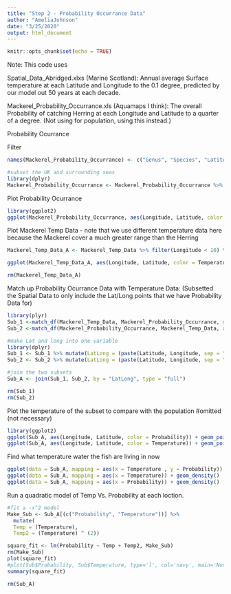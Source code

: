 ```yaml
---
title: "Step 2 - Probability Occurrance Data"
author: "AmeliaJohnson"
date: "3/25/2020"
output: html_document
---
```


```r
knitr::opts_chunk$set(echo = TRUE)
```

Note: This code uses

Spatial_Data_Abridged.xlxs (Marine Scotland): Annual average Surface temperature at each Latitude and Longitude to the 0.1 degree, predicted by our model out 50 years at each decade. 

Mackerel_Probability_Occurrance.xls (Aquamaps I think): The overall Probability of catching Herring at each Longitude and Latitude to a quarter of a degree. (Not using for population, using this instead.)

Probability Ocurrance

Filter
```r
names(Mackerel_Probability_Occurrance) <- c("Genus", "Species", "Latitude", "Longitude", "C_Square_Code", "Probability")

#subset the UK and surrounding seas
library(dplyr)
Mackerel_Probability_Occurrance <- Mackerel_Probability_Occurrance %>% filter(Longitude < 10) %>% filter(Longitude > -15) %>% filter(Latitude < 70) %>% filter(Latitude > 42)
```


Plot Probability Ocurrance
```r
library(ggplot2)
ggplot(Mackerel_Probability_Occurrance, aes(Longitude, Latitude, color = Probability)) + geom_point()
```

Plot Mackerel Temp Data - note that we use different temperature data here because the Mackerel cover a much greater range than the Herring

```r
Mackerel_Temp_Data_A <- Mackerel_Temp_Data %>% filter(Longitude < 10) %>% filter(Longitude > -15) %>% filter(Latitude < 70) %>% filter(Latitude > 42)

ggplot(Mackerel_Temp_Data_A, aes(Longitude, Latitude, color = Temperature)) + geom_point()

rm(Mackerel_Temp_Data_A)
```


Match up Probability Ocurrance Data with Temperature Data:
(Subsetted the Spatial Data to only include the Lat/Long points that we have Probability Data for)

```r
library(plyr)
Sub_1 <-match_df(Mackerel_Temp_Data, Mackerel_Probability_Occurrance, on = c("Latitude", "Longitude"))
Sub_2 <-match_df(Mackerel_Probability_Occurrance, Mackerel_Temp_Data, on = c("Latitude", "Longitude"))

#make Lat and long into one variable
library(dplyr)
Sub_1 <- Sub_1 %>% mutate(LatLong = (paste(Latitude, Longitude, sep = ", ")))
Sub_2 <- Sub_2 %>% mutate(LatLong = (paste(Latitude, Longitude, sep = ", ")))

#join the two subsets
Sub_A <- join(Sub_1, Sub_2, by = "LatLong", type = "full")

rm(Sub_1)
rm(Sub_2)

```


Plot the temperature of the subset to compare with the population
#omitted (not necessary)
```r
library(ggplot2)
ggplot(Sub_A, aes(Longitude, Latitude, color = Probability)) + geom_point()
ggplot(Sub_A, aes(Longitude, Latitude, color = Temperature)) + geom_point()
```


Find what temperature water the fish are living in now
```r
ggplot(data = Sub_A, mapping = aes(x = Temperature , y = Probability)) + geom_point() + geom_smooth()
ggplot(data = Sub_A, mapping = aes(x = Temperature)) + geom_density()
ggplot(data = Sub_A, mapping = aes(x = Probability)) + geom_density()

```

Run a quadratic model of Temp Vs. Probability at each loction.
```r
#fit a -x^2 model
Make_Sub <- Sub_A[(c("Probability", "Temperature"))] %>%
  mutate(
  Temp = (Temperature), 
  Temp2 = (Temperature) ^ (2))

square_fit <- lm(Probability ~ Temp + Temp2, Make_Sub)
rm(Make_Sub)
plot(square_fit)
#plot(Sub$Probability, Sub$Temperature, type='l', col='navy', main='Nonlinear relationship', lwd=3)
summary(square_fit)

```

```r
rm(Sub_A)
```

